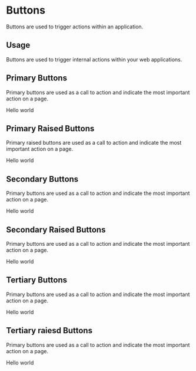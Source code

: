 

<Meta title="Design System|Antd Buttons" component={Button} />

# Buttons

Buttons are used to trigger actions within an application.

## Usage

Buttons are used to trigger internal actions within your web applications.

## Primary Buttons

Primary buttons are used as a call to action and indicate the most important action on a page.

<Preview withToolbar>
  <Story name="primary">
    <MyButton disabled={boolean('Disabled', false)} onClick={action('button-clickrrr')}>Hello world</MyButton>
  </Story>
</Preview>

## Primary Raised Buttons

Primary raised buttons are used as a call to action and indicate the most important action on a page.

<Story name="primary rasied">
  <MyButton modifiers="raised" disabled={boolean('Disabled', false)}>Hello world</MyButton>
</Story>


## Secondary Buttons

Primary buttons are used as a call to action and indicate the most important action on a page.

<Story name="secondary">
  <MyButton modifiers={['secondary']} disabled={boolean('Disabled', false)}>Hello world</MyButton>
</Story>

## Secondary Raised Buttons

Primary buttons are used as a call to action and indicate the most important action on a page.

<Story name="secondary raised">
  <MyButton modifiers={['secondary', 'raised']} disabled={boolean('Disabled', false)}>Hello world</MyButton>
</Story>

## Tertiary Buttons

Primary buttons are used as a call to action and indicate the most important action on a page.

<Story name="tertiary">
  <MyButton modifiers={['tertiary']} disabled={boolean('Disabled', false)}>Hello world</MyButton>
</Story>

## Tertiary raiesd Buttons

Primary buttons are used as a call to action and indicate the most important action on a page.

<Story name="tertiary raised">
  <MyButton modifiers={['tertiary', 'raised']} disabled={boolean('Disabled', false)}>Hello world</MyButton>
</Story>